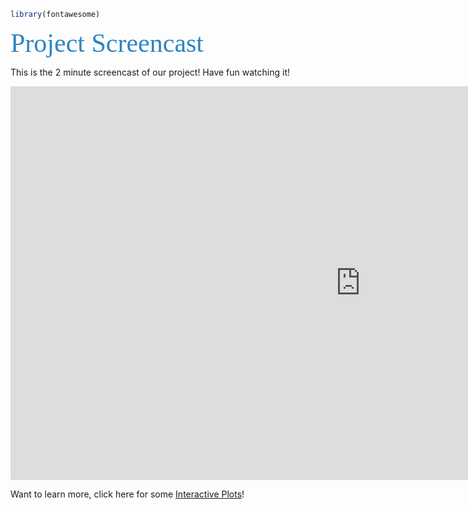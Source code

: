 

<link href="./styles.css" rel="stylesheet"></link> 
```r
library(fontawesome)
```

<span style="color:#2C85C2; font-family: Babas; font-size: 3em;"> Project Screencast </span>


This is the 2 minute screencast of our project! Have fun watching it!

<iframe width="1120px" height="630" src="https://youtu.be/CQ6w95nvqBU" frameborder="0" allow="accelerometer; autoplay; encrypted-media; gyroscope; picture-in-picture" allowfullscreen></iframe>

Want to learn more, click here for some [Interactive Plots](https://dani-quigee-shiny.shinyapps.io/My_first_Shiny/#section-drug-use)!